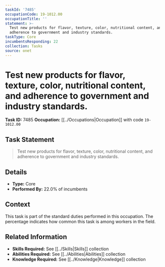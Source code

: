 ```yaml
---
taskId: '7485'
occupationCode: 19-1012.00
occupationTitle: ''
statement: >-
  Test new products for flavor, texture, color, nutritional content, and
  adherence to government and industry standards.
taskType: Core
incumbentsResponding: 22
collection: Tasks
source: onet
---
```

# Test new products for flavor, texture, color, nutritional content, and adherence to government and industry standards.

**Task ID:** 7485
**Occupation:** [[../Occupations|Occupation]] with code `19-1012.00`

## Task Statement

> Test new products for flavor, texture, color, nutritional content, and adherence to government and industry standards.

## Details

- **Type:** Core
- **Performed By:** 22.0% of incumbents

## Context

This task is part of the standard duties performed in this occupation. The percentage indicates how common this task is among workers in the field.

## Related Information

- **Skills Required:** See [[../Skills|Skills]] collection
- **Abilities Required:** See [[../Abilities|Abilities]] collection
- **Knowledge Required:** See [[../Knowledge|Knowledge]] collection
